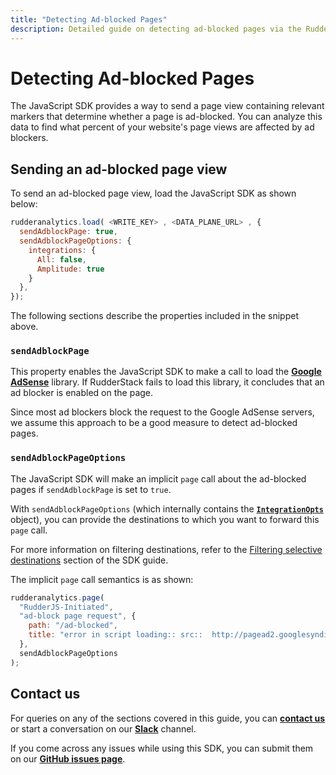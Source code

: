 ```yaml
---
title: "Detecting Ad-blocked Pages"
description: Detailed guide on detecting ad-blocked pages via the RudderStack JavaScript SDK.
---
```


# Detecting Ad-blocked Pages

The JavaScript SDK provides a way to send a page view containing relevant markers that determine whether a page is ad-blocked. You can analyze this data to find what percent of your website's page views are affected by ad blockers.

## Sending an ad-blocked page view

To send an ad-blocked page view, load the JavaScript SDK as shown below:

```javascript
rudderanalytics.load( <WRITE_KEY> , <DATA_PLANE_URL> , {
  sendAdblockPage: true,
  sendAdblockPageOptions: {
    integrations: {
      All: false,
      Amplitude: true
    }
  },
});
```

The following sections describe the properties included in the snippet above.

### `sendAdblockPage`

This property enables the JavaScript SDK to make a call to load the [**Google AdSense**](https://www.google.com/adsense/start/) library. If RudderStack fails to load this library, it concludes that an ad blocker is enabled on the page.

<div class="infoBlock">
  
  Since most ad blockers block the request to the Google AdSense servers, we assume this approach to be a good measure to detect ad-blocked pages.
</div>

### `sendAdblockPageOptions`

The JavaScript SDK will make an implicit `page` call about the ad-blocked pages if `sendAdblockPage` is set to `true`. 

With `sendAdblockPageOptions` \(which internally contains the [**`IntegrationOpts`**](https://docs.rudderstack.com/stream-sources/rudderstack-sdk-integration-guides/rudderstack-javascript-sdk#integrationopts) object\), you can provide the destinations to which you want to forward this `page` call.

<div class="infoBlock">
  
  For more information on filtering destinations, refer to the <a href="https://docs.rudderstack.com/stream-sources/rudderstack-sdk-integration-guides/rudderstack-javascript-sdk#filter-selective-destinations">Filtering selective destinations</a> section of the SDK guide.
</div>

The implicit `page` call semantics is as shown:

```javascript
rudderanalytics.page(
  "RudderJS-Initiated",
  "ad-block page request", {
    path: "/ad-blocked",
    title: "error in script loading:: src::  http://pagead2.googlesyndication.com/pagead/js/adsbygoogle.js id:: ad-block",
  },
  sendAdblockPageOptions
);
```

## Contact us

For queries on any of the sections covered in this guide, you can [**contact us**](mailto:%20docs@rudderstack.com) or start a conversation on our [**Slack**](https://resources.rudderstack.com/join-rudderstack-slack) channel.

If you come across any issues while using this SDK, you can submit them on our [**GitHub issues page**](https://github.com/rudderlabs/rudder-sdk-js/issues).
